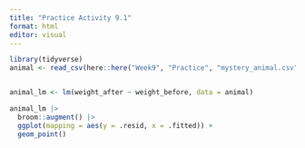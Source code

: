 ```yaml
---
title: "Practice Activity 9.1"
format: html
editor: visual
---
```


```r
library(tidyverse)
animal <- read_csv(here::here("Week9", "Practice", "mystery_animal.csv"))


animal_lm <- lm(weight_after ~ weight_before, data = animal)

animal_lm |>
  broom::augment() |>
  ggplot(mapping = aes(y = .resid, x = .fitted)) +
  geom_point()

```
